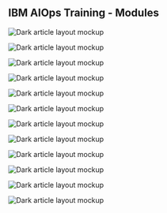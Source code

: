 


<PageDescription>

## IBM AIOps Training - Modules

</PageDescription>



<Row>

<Column colMd={3} colLg={3} noGutterMdLeft>
<ArticleCard
title="Introduction"
subTitle="🚀 Get Started Here"
href="/01-introduction/01-introduction"
readTime="  15 min"
actionIcon="arrowRight">

![Dark article layout mockup](../images/cards/intro.png)

</ArticleCard>

</Column>
<Column colMd={3} colLg={3} noGutterMdLeft>
<ArticleCard
title="Prerequisites"
href="/02-prerequisites/02-prerequisites-03"
readTime="30 min"
actionIcon="arrowRight">

![Dark article layout mockup](../images/cards/prereq.png)

</ArticleCard>

</Column>
<Column colMd={3} colLg={3} noGutterMdLeft>
<ArticleCard
title="Installing the Operator"
href="/03-installing-operator/03-installing-operator-02"
readTime="15 min"
actionIcon="arrowRight">

![Dark article layout mockup](../images/cards/operator.png)

</ArticleCard>

</Column>
<Column colMd={3} colLg={3} noGutterMdLeft>
<ArticleCard
title="Installing CP4WAIOPS"
href="/04-installing-aimanager/04-installing-aimanager-01"
readTime="120 min"
actionIcon="arrowRight">

![Dark article layout mockup](../images/cards/aimanager.png)

</ArticleCard>

</Column>
<Column colMd={3} colLg={3} noGutterMdLeft>
<ArticleCard
title="Installing Training resources"
href="/05-installing-training-resources/05-installing-training-resources-01"
readTime="45 min"
actionIcon="arrowRight">

![Dark article layout mockup](../images/cards/training.png)

</ArticleCard>

</Column>
<Column colMd={3} colLg={3} noGutterMdLeft>
<ArticleCard
title="Configure CP4WAIOPS"
href="/06-configure-aimanager/06-configure-aimanager-01"
readTime="180 min"
actionIcon="arrowRight">

![Dark article layout mockup](../images/cards/story.png)

</ArticleCard>

</Column>
<Column colMd={3} colLg={3} noGutterMdLeft>
<ArticleCard
title="Train the Models"
href="/07-train-the-models/07-train-the-models-01"
readTime="30 min"
actionIcon="arrowRight">

![Dark article layout mockup](../images/cards/models.png)

</ArticleCard>

</Column>
<Column colMd={3} colLg={3} noGutterMdLeft>
<ArticleCard
title="Test And Demo"
href="/08-test-and-demo/08-test-and-demo-01"
readTime="30 min"
actionIcon="arrowRight">

![Dark article layout mockup](../images/cards/dash.png)

</ArticleCard>

</Column>
<Column colMd={3} colLg={3} noGutterMdLeft>
<ArticleCard
color="dark"
title="Configure Instana (optional)"
href="/09-configure-instana/09-configure-instana-01"
readTime="30 min"
actionIcon="arrowRight">

![Dark article layout mockup](../images/cards/instana.png)

</ArticleCard>

</Column>
<Column colMd={3} colLg={3} noGutterMdLeft>
<ArticleCard
color="dark"
title="Configure Slack (optional)"
href="/10-configure-slack/10-configure-slack-01"
readTime="60 min"
actionIcon="arrowRight">

![Dark article layout mockup](../images/cards/slack.png)

</ArticleCard>

</Column>
<Column colMd={3} colLg={3} noGutterMdLeft>
<ArticleCard
color="dark"
title="Configure ServiceNow (optional)"
href="/11-configure-servicenow/11-configure-servicenow-01"
readTime="60 min"
actionIcon="arrowRight">

![Dark article layout mockup](../images/cards/snow.png)

</ArticleCard>

</Column>
<Column colMd={3} colLg={3} noGutterMdLeft>
<ArticleCard
color="dark"
title="Troubleshooting"
href="/50-troubleshooting/50-troubleshooting-01"
actionIcon="arrowRight">

![Dark article layout mockup](../images/Article_06.png)

</ArticleCard>

</Column>
</Row>
